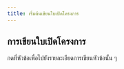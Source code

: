 ```yaml
---
title: เริ่มต้นเขียนใบเปิดโครงการ
---
```


<CardGroup cols={2}>
  <Card
    title="เทมเพลตใบเปิดโครงการ"
    icon="file-vector"
    href="https://drive.google.com/file/d/1IF0Rk2zMfrUyd33WvL5QlclU64LuyLzH/view?usp=drive_link"
  />
  <Card
    title="ตัวอย่างใบเปิดโครงการ"
    icon="file-check"
    href="https://drive.google.com/file/d/1GKpPbsnAs6kGCIiZaSgXWIAkCSScxF2f/view?usp=drive_link"
  />
</CardGroup>

## การเขียนใบเปิดโครงการ

กดที่หัวข้อเพื่อไปยังรายละเอียดการเขียนหัวข้อนั้น ๆ

<CardGroup>
  <Card
    title="หัวกระดาษ"
    icon="heading"
    iconType="solid"
    href="/sop/project/open/doc/0-header"
    horizontal
  />
  <Card
    title="ผู้รับผิดชอบโครงการ"
    icon="circle-1"
    iconType="solid"
    href="/sop/project/open/doc/1-director"
    horizontal
  />
  <Card
    title="หลักการและเหตุผล"
    icon="circle-2"
    iconType="solid"
    href="/sop/project/open/doc/2-principle"
    horizontal
  />
  <Card
    title="วัตถุประสงค์"
    icon="circle-3"
    iconType="solid"
    href="/sop/project/open/doc/3-objective"
    horizontal
  />
  <Card
    title="จำนวนผู้เข้าร่วมโครงการทั้งหมด"
    icon="circle-4"
    iconType="solid"
    href="/sop/project/open/doc/4-participant"
    horizontal
  />
  <Card
    title="สถานที่ปฏิบัติงาน"
    icon="circle-5"
    iconType="solid"
    href="/sop/project/open/doc/5-location"
    horizontal
  />
  <Card
    title="ขั้นตอน/แผนการปฏิบัติงาน"
    icon="circle-6"
    iconType="solid"
    href="/sop/project/open/doc/6-workplan"
    horizontal
  />
  <Card
    title="ลักษณะกิจกรรมที่จัดมีความสอดคล้อง"
    icon="circle-7"
    iconType="solid"
    href="/sop/project/open/doc/7-acttype"
    horizontal
  />
  <Card
    title="ผลที่คาดว่าจะได้รับ พร้อมตัวชี้วัด"
    icon="circle-8"
    iconType="solid"
    href="/sop/project/open/doc/8-goal"
    horizontal
  />
  <Card
    title="งบประมาณที่ขอรับการสนับสนุน"
    icon="circle-9"
    iconType="solid"
    href="/sop/project/open/doc/9-finance"
    horizontal
  />
</CardGroup>
